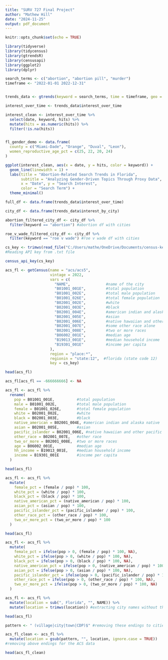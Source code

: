 ---
title: "SURV 727 Final Project"
author: "Mathew Hill"
date: "2024-11-25"
output: pdf_document
---

```{r setup, include=FALSE}
knitr::opts_chunk$set(echo = TRUE)
```

```{r}
library(tidyverse)
library(tidycensus)
library(gtrendsR)
library(censusapi)
library(ggplot2)
library(dplyr)
```

```{r}
search_terms <- c("abortion", "abortion pill", "murder")
timeframe <- "2022-01-01 2022-12-31"


trends_data <- gtrends(keyword = search_terms, time = timeframe, geo = "US-FL")
```

```{r}
interest_over_time <- trends_data$interest_over_time

interest_clean <- interest_over_time %>%
  select(date, keyword, hits) %>%
  mutate(hits = as.numeric(hits)) %>%
  filter(!is.na(hits))


fl_gender_demo <- data.frame(
  county = c("Miami-Dade", "Orange", "Duval", "Leon"),
  women_reproductive_age_pct = c(25, 22, 20, 24)
)

ggplot(interest_clean, aes(x = date, y = hits, color = keyword)) +
  geom_line(linewidth = 1) +
  labs(title = "Abortion-Related Search Trends in Florida",
       subtitle = "Analyzing Gender-Driven Topics Through Proxy Data",
       x = "Date", y = "Search Interest",
       color = "Search Term") +
  theme_minimal()
```

```{r}
full_df <- data.frame(trends_data$interest_over_time) 
```

```{r}
city_df <- data.frame(trends_data$interest_by_city)

abortion_filtered_city_df <- city_df %>%
  filter(keyword == "abortion") #abortion df with cities

roe_v_wade_filtered_city_df <- city_df %>%
  filter(keyword == "roe v wade") #roe v wade df with cities
```

```{r}
cs_key <- trimws(read_file("C:/Users/mathe/OneDrive/Documents/census-key.txt"))
#Reading API key from .txt file

census_api_key(cs_key)
```

```{r}
acs_fl <- getCensus(name = "acs/acs5",
                    vintage = 2022,
                    vars = c(
                      "NAME",                #name of the city
                      "B01001_001E",         #total population
                      "B01001_002E",         #total male population
                      "B01001_026E",         #total female population
                      "B02001_002E",         #white 
                      "B02001_003E",         #black
                      "B02001_004E",         #american indian and alaska native
                      "B02001_005E",         #asian
                      "B02001_006E",         #native hawaiian and other pacific islander
                      "B02001_007E",         #some other race alone
                      "B02001_008E",         #two or more races
                      "B06002_001E",         #median age
                      "B19013_001E",         #median household income
                      "B19301_001E"          #income per capita
                    ),
                    region = "place:*",
                    regionin = "state:12",  #florida (state code 12)
                    key = cs_key)         

head(acs_fl)
```

```{r}
acs_fl[acs_fl == -666666666] <- NA 
```

```{r}
acs_fl <- acs_fl %>%
  rename(
    pop = B01001_001E,          #total population
    male = B01001_002E,         #total male population
    female = B01001_026E,       #total female population
    white = B02001_002E,        #white
    black = B02001_003E,        #black 
    native_american = B02001_004E, #american indian and alaska native
    asian = B02001_005E,        #asian
    pacific_islander = B02001_006E, #native hawaiian and other pacific islander
    other_race = B02001_007E,   #other race
    two_or_more = B02001_008E,  #two or more races
    age = B06002_001E,          #median age
    hh_income = B19013_001E,    #median household income
    income = B19301_001E        #income per capita
  )

head(acs_fl)
```

```{r}
acs_fl <- acs_fl %>%
  mutate(
    female_pct = (female / pop) * 100,
    white_pct = (white / pop) * 100,
    black_pct = (black / pop) * 100,
    native_american_pct = (native_american / pop) * 100,
    asian_pct = (asian / pop) * 100,
    pacific_islander_pct = (pacific_islander / pop) * 100,
    other_race_pct = (other_race / pop) * 100,
    two_or_more_pct = (two_or_more / pop) * 100
  )

head(acs_fl)
```

```{r}
acs_fl <- acs_fl %>%
  mutate(
    female_pct = ifelse(pop > 0, (female / pop) * 100, NA),
    white_pct = ifelse(pop > 0, (white / pop) * 100, NA),
    black_pct = ifelse(pop > 0, (black / pop) * 100, NA),
    native_american_pct = ifelse(pop > 0, (native_american / pop) * 100, NA),
    asian_pct = ifelse(pop > 0, (asian / pop) * 100, NA),
    pacific_islander_pct = ifelse(pop > 0, (pacific_islander / pop) * 100, NA),
    other_race_pct = ifelse(pop > 0, (other_race / pop) * 100, NA),
    two_or_more_pct = ifelse(pop > 0, (two_or_more / pop) * 100, NA)
  )
```

```{r}
acs_fl <- acs_fl %>%
  mutate(location = sub(", Florida", "", NAME)) %>%
  mutate(location = trimws(location)) #extracting city names without the state into its own column

head(acs_fl)
```

```{r}
pattern <- " (village|city|town|CDP)$" #removing these endings to cities 

acs_fl_clean <- acs_fl %>%
  mutate(location = gsub(pattern, "", location, ignore.case = TRUE))
#removing above endings for the ACS data

head(acs_fl_clean)
```



